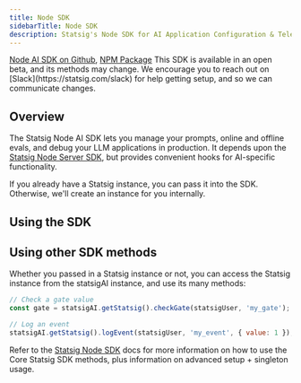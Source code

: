 ```yaml
---
title: Node SDK
sidebarTitle: Node SDK
description: Statsig's Node SDK for AI Application Configuration & Telemetry
---
```




<Callout icon="github">
<a href="https://github.com/statsig-io/statsig-ai-node" target="_blank" rel="noreferrer">Node AI SDK on Github</a>, 
<a href="https://www.npmjs.com/package/@statsig/statsig-ai" target="_blank" rel="noreferrer">NPM Package</a>
</Callout>

<Warning>
This SDK is available in an open beta, and its methods may change. We encourage you to reach out on [Slack](https://statsig.com/slack) for help getting setup, and so we can communicate changes. 
</Warning>

## Overview 

The Statsig Node AI SDK lets you manage your prompts, online and offline evals, and debug your LLM applications in production. It depends upon the [Statsig Node Server SDK](/server-core/node-core), but provides convenient hooks for AI-specific functionality.

<Steps>
<Step title="Install the SDK">
<Installation/>
</Step>
<Step title="Initialize the SDK">
If you already have a Statsig instance, you can pass it into the SDK. Otherwise, we'll create an instance for you internally.
<Tabs> 
<Tab title="Don't use Statsig">
<InitializationManagedPreamble/>
<InitializationManaged/>
<Accordion title="Initializing With Options">
<InitializationManagedWOptions/>
</Accordion>
</Tab>
<Tab title="Already have Statsig instance">
<InitializationPreamble/>
<Initialization/>
<Accordion title="Initializing With Options">
<InitializationWOptions/>
</Accordion>
</Tab>
</Tabs>
</Step>
</Steps>

## Using the SDK

<GetPromptPreamble/>
<GetPrompt/>

<LogEvalResultPreamble/>
<LogEvalResult/>

<OtelPreamble/>
<Otel/>

<WrapOpenAIPreamble/>
<WrapOpenAI/>

<AiOptionsPreamble/>
<AiOptions/>

## Using other SDK methods
Whether you passed in a Statsig instance or not, you can access the Statsig instance from the statsigAI instance, and use its many methods: 
```javascript
// Check a gate value
const gate = statsigAI.getStatsig().checkGate(statsigUser, 'my_gate');

// Log an event
statsigAI.getStatsig().logEvent(statsigUser, 'my_event', { value: 1 });
```

Refer to the [Statsig Node SDK](/server-core/node-core) docs for more information on how to use the Core Statsig SDK methods, plus information on advanced setup + singleton usage.